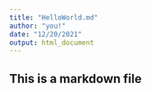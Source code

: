 ---
title: "HelloWorld.md"
author: "you!"
date: "12/20/2021"
output: html_document
---
## This is a markdown file
